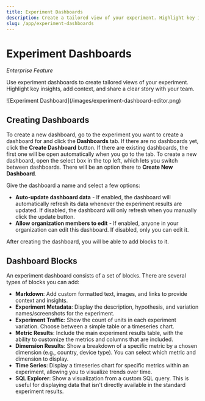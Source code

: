 ```yaml
---
title: Experiment Dashboards
description: Create a tailored view of your experiment. Highlight key insights, add context, and share a clear story with your team.
slug: /app/experiment-dashboards
---
```



# Experiment Dashboards

_Enterprise Feature_

Use experiment dashboards to create tailored views of your experiment. Highlight key insights, add context, and share a clear story with your team.

<MaxWidthImage border maxWidth={1000}>
![Experiment Dashboard](/images/experiment-dashboard-editor.png)
</MaxWidthImage>

## Creating Dashboards

To create a new dashboard, go to the experiment you want to create a dashboard for and click the **Dashboards** tab. If there are no dashboards yet, click the **Create Dashboard** button. If there are existing dashboards, the first one will be open automatically when you go to the tab. To create a new dashboard, open the select box in the top left, which lets you switch between dashboards. There will be an option there to **Create New Dashboard**.

Give the dashboard a name and select a few options:

- **Auto-update dashboard data** - If enabled, the dashboard will automatically refresh its data whenever the experiment results are updated. If disabled, the dashboard will only refresh when you manually click the update button.
- **Allow organization members to edit** - If enabled, anyone in your organization can edit this dashboard. If disabled, only you can edit it.

After creating the dashboard, you will be able to add blocks to it.

## Dashboard Blocks

An experiment dashboard consists of a set of blocks. There are several types of blocks you can add:

- **Markdown**: Add custom formatted text, images, and links to provide context and insights.
- **Experiment Metadata**: Display the description, hypothesis, and variation names/screenshots for the experiment.
- **Experiment Traffic**: Show the count of units in each experiment variation. Choose between a simple table or a timeseries chart.
- **Metric Results**: Include the main experiment results table, with the ability to customize the metrics and columns that are included.
- **Dimension Results**: Show a breakdown of a specific metric by a chosen dimension (e.g., country, device type). You can select which metric and dimension to display.
- **Time Series**: Display a timeseries chart for specific metrics within an experiment, allowing you to visualize trends over time.
- **SQL Explorer**: Show a visualization from a custom SQL query. This is useful for displaying data that isn't directly available in the standard experiment results.
